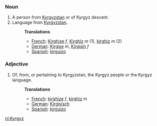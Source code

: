 ===Noun===
#A person from [[Kyrgyzstan]] or of Kyrgyz descent.
#Language from [[Kyrgyzstan]].
#:'''Translations'''
#:*[[French]]: [[Kirghize]] ''f'', [[Kirghiz]] ''m'' (1), [[kirghiz]] ''m'' (2)
#:*[[German]]: [[Kirgise]] ''m'', [[Kirgisin]] ''f''
#:*[[Spanish]]: [[kirguizo]]

===Adjective===
#Of, from, or pertaining to Kyrgyzstan, the Kyrgyz people or the Kyrgyz language.
#:'''Translations'''
#:*[[French]]: [[kirghize]] ''f'', [[kirghiz]] ''m''
#:*[[German]]: [[Kirgisisch]]
#:*[[Spanish]]: [[kirguizo]]

[[nl:Kyrgyz]]